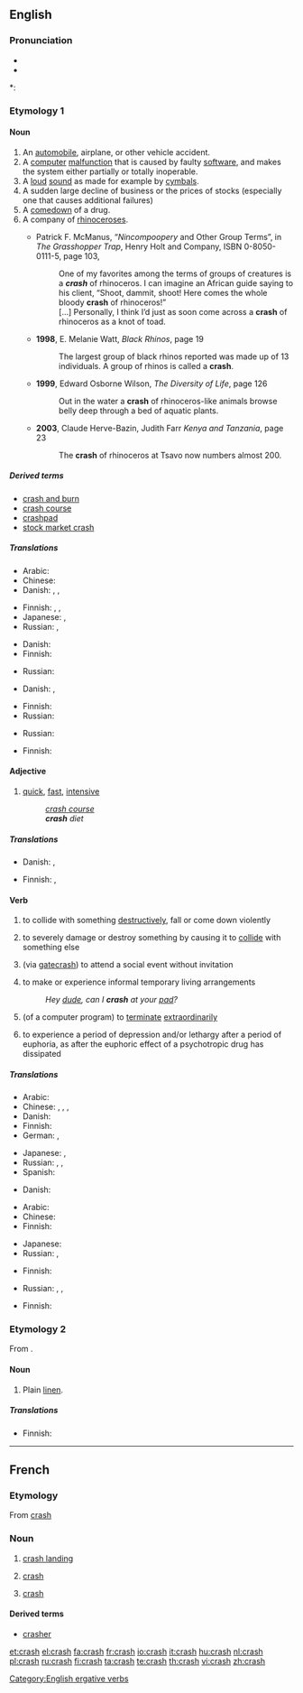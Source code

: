 ==English==
{{wikipedia}}

===Pronunciation===
* {{IPA|/kɹæʃ/}}
* {{audio|en-us-crash.ogg|Audio (US)}}

*: {{rhymes|æʃ}}

===Etymology 1===
{{etystub}}

====Noun====
{{en-noun|crashes}}

# An [[automobile]], airplane, or other vehicle accident.
# A [[computer]] [[malfunction]] that is caused by faulty [[software]], and makes the system either partially or totally inoperable.
# A [[loud]] [[sound]] as made for example by [[cymbal]]s.
# A sudden large decline of business or the prices of stocks (especially one that causes additional failures)
# A [[comedown]] of a drug.
# A company of [[rhinoceros]]es.
#* {{post|1991}} <!-- b.g.c. claims it's from '86, but its scan of the back cover clearly shows a Web address --> Patrick F. McManus, “''Nincompoopery'' and Other Group Terms”, in ''The Grasshopper Trap'', Henry Holt and Company, ISBN 0-8050-0111-5, page 103,
#*: One of my favorites among the terms of groups of creatures is a '''''crash''''' of rhinoceros. I can imagine an African guide saying to his client, “Shoot, dammit, shoot! Here comes the whole bloody '''crash''' of rhinoceros!”
#*: […] Personally, I think I’d just as soon come across a '''crash''' of rhinoceros as a knot of toad.
#* '''1998''', E. Melanie Watt, ''Black Rhinos'', page 19
#*: The largest group of black rhinos reported was made up of 13 individuals. A group of rhinos is called a '''crash'''.
#* '''1999''', Edward Osborne Wilson, ''The Diversity of Life'', page 126
#*: Out in the water a '''crash''' of rhinoceros-like animals browse belly deep through a bed of aquatic plants.
#* '''2003''', Claude Herve-Bazin, Judith Farr ''Kenya and Tanzania'', page 23
#*: The '''crash''' of rhinoceros at Tsavo now numbers almost 200.

=====Derived terms=====
* [[crash and burn]]
* [[crash course]]
* [[crashpad]]
* [[stock market crash]]

=====Translations=====
{{trans-top|vehicle accident}}
* Arabic: {{t|ar|حادث إصطدام|m|tr=Haadith 'iSTidaam|sc=Arab}}
* Chinese: {{zh-tsp|墜毀|坠毁|zhuìhuǐ}}
* Danish: {{t-|da|sammenstød|n}}, {{t-|da|flystyrt|n}}, {{t-|da|crash|n}}
{{trans-mid}}
* Finnish: {{t-|fi|onnettomuus}}, {{t-|fi|törmäys}}, {{t+|fi|kolari}}
* Japanese: {{t|ja|クラッシュ|tr=kurasshu|sc=Jpan}}, {{t|ja|激突|tr=gekitotsu|sc=Jpan}}
* Russian: {{t+|ru|авария|f|tr=avárija|sc=Cyrl}},  {{t|ru|крушение|n|tr=krušénije|sc=Cyrl}}
{{trans-bottom}}

{{trans-top|computer malfunction}}
* Danish: {{t|da|nedbrud|n}}
* Finnish: {{t-|fi|kaatuminen}}
{{trans-mid}}
* Russian: {{t|ru|поломка|f|tr=polómka|sc=Cyrl}}
{{trans-bottom}}

{{trans-top|loud sound}}
* Danish: {{t|da|krash}}, {{t-|da|brag|n}}
{{trans-mid}}
* Finnish: {{t-|fi|rysähdys}}
* Russian: {{t|ru|грохот|m|tr=gróxot|sc=Cyrl}}
{{trans-bottom}}

{{trans-top|sudden large decline of business}}
{{trans-mid}}
* Russian: {{t|ru|крах|m|tr=krax|sc=Cyrl}}
{{trans-bottom}}

{{trans-top|comedown of a drug}}
{{trans-mid}}
{{trans-bottom}}

{{trans-top|herd of rhinos}}
* Finnish: {{t+|fi|lauma}}
{{trans-mid}}
{{trans-bottom}}

====Adjective====
{{en-adj}}

# [[quick]], [[fast]], [[intensive]]
#: ''[[crash course]]''
#: '''''crash''' diet''

=====Translations=====
{{trans-top|quick, fast, intensive}}
* Danish: {{t-|da|forceret}}, {{t-|da|lyn-}}
{{trans-mid}}
* Finnish: {{t-|fi|pika-}}, {{t|fi|intensiivi-}}
{{trans-bottom}}

====Verb====
{{en-verb|crash|es}}

# {{transitive}} to collide with something [[destructively]], fall or come down violently
# {{transitive}} to severely damage or destroy something by causing it to [[collide]] with something else
# {{transitive}}{{slang}} (via [[gatecrash]]) to attend a social event without invitation
# {{intransitive}} to make or experience informal temporary living arrangements
#: ''Hey [[dude]], can I '''crash''' at your [[pad]]?''
# {{intransitive}} (of a computer program) to [[terminate]] [[extraordinary|extraordinarily]]
# {{intransitive}} to experience a period of depression and/or lethargy after a period of euphoria, as after the euphoric effect of a psychotropic drug has dissipated

=====Translations=====
{{trans-top|to collide with something, fall or come down violently}}
* Arabic: {{t|ar|تحطم|tr=taHattama|sc=Arab}}
* Chinese: {{t|cmn|碰撞|tr=pèngzhuàng|sc=Hani|xs=Mandarin}}, {{zh-tsp|墜毀|坠毁|zhuìhuǐ}}, {{zh-tsp|摔壞|摔坏|shuāihuài}}, {{zh-tsp|摔傷|摔伤|shuāishāng}} 
* Danish: {{t-|da|crashe}}
* Finnish: {{t-|fi|törmätä}}
* German: {{t|de|krachen}},  {{t|de|anprallen}}
{{trans-mid}}
* Japanese: {{t|ja|衝突する|tr=shōtotsu-suru|sc=Jpan}}, {{t|ja|クラッシュする|tr=kurasshu-suru|sc=Jpan}}
* Russian: {{t|ru|разбиться|tr=razbít'sja|sc=Cyrl}},  {{t|ru|врезаться|tr=vrézat'sja|sc=Cyrl}},  {{t|ru|грохнуться|tr=gróxnut'sja|sc=Cyrl}}
* Spanish: {{t+|es|chocar}}
{{trans-bottom}}

{{trans-top|to make informal temporary living arrangments}}
* Danish: {{t-|da|overnatte}}
{{trans-mid}}
{{trans-bottom}}

{{trans-top|of a computer program: to terminate unexpectedly}}
* Arabic: {{t|ar|تحطم|tr=taHattama|sc=Arab}}
* Chinese: {{zh-tsp|墜毀|坠毁|zhuìhuǐ}}
* Finnish: {{t+|fi|kaatua}}
{{trans-mid}}
* Japanese: {{t|ja|クラッシュする|tr=kurasshu-suru|sc=Jpan}}
* Russian: {{t|ru|сломаться|tr=slomát'sja|sc=Cyrl}}, {{t|ru|грохнуться|tr=gróxnut'sja|sc=Cyrl}}
{{trans-bottom}}

{{trans-top|to severely damage or destroy something by causing it to collide with something else}}
* Finnish: {{t-|fi|romuttaa}}
{{trans-mid}}
* Russian: {{t|ru|разбить|tr=razbít'|sc=Cyrl}}, {{t|ru|грохнуть|tr=gróxnut'|sc=Cyrl}}, {{t|ru|сломать|tr=slomát'|sc=Cyrl}}
{{trans-bottom}}

{{trans-top|slang: to turn up at a social event without having been invited}}
* Finnish: {{t+|fi|kuokkia}}
{{trans-mid}}
{{trans-bottom}}

===Etymology 2===
From {{etyl|ru}} {{term|крашенина||coarse linen|sc=Cyrl|tr=krašenína}}.

====Noun====
{{en-noun|-}}

# {{context|fibre}} Plain [[linen]].

=====Translations=====
{{trans-top|plain, rough linen}}
* Finnish: {{t+|fi|rohdin}}
{{trans-mid}}
{{trans-bottom}}

[[Category:English ergative verbs]]

----

==French==

===Etymology===
From {{etyl|en|fr}} [[crash]]

===Noun===
{{fr-noun|m}}

# {{context|of an aircraft}} [[crash landing]]
# {{economics|lang=fr}} [[#English|crash]]
# {{computing|lang=fr}} [[#English|crash]]

====Derived terms====
* [[crasher]]

[[et:crash]]
[[el:crash]]
[[fa:crash]]
[[fr:crash]]
[[io:crash]]
[[it:crash]]
[[hu:crash]]
[[nl:crash]]
[[pl:crash]]
[[ru:crash]]
[[fi:crash]]
[[ta:crash]]
[[te:crash]]
[[th:crash]]
[[vi:crash]]
[[zh:crash]]